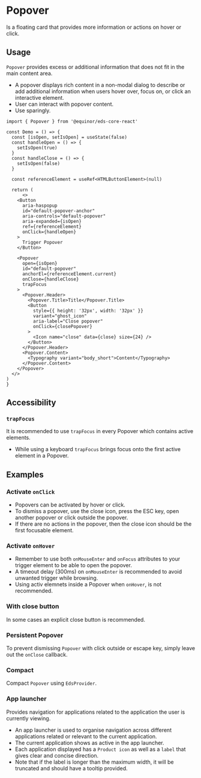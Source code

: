 
# Popover

Is a floating card that provides more information or actions on hover or click.

<Links 
    figmaUrl="https://www.figma.com/file/0bGXR2sCwMVSDNyyzu5BXrO5/UI%E2%80%94User-Interface?node-id=17515%3A0"
    documentationUrl="https://eds.equinor.com/0b0c666ab/p/8809df-popover/b/398446"
    sourceUrl="https://github.com/equinor/design-system/blob/develop/packages/eds-core-react/src/components/Popover/Popover.tsx"
    npmUrl="https://www.npmjs.com/package/@equinor/eds-core-react"
/>

<Story id="data-display-popover--introduction"/>
<PropsTable />

## Usage

`Popover` provides excess or additional information that does not fit in the main content area. 
<ul>
    <li>A popover displays rich content in a non-modal dialog to describe or add additional
        information when users hover over, focus on, or click an interactive element.</li>
    <li>User can interact with popover content.</li>
    <li>Use sparingly.</li>
  </ul>

  ```tsx
import { Popover } from '@equinor/eds-core-react'

const Demo = () => {
    const [isOpen, setIsOpen] = useState(false)
    const handleOpen = () => {
      setIsOpen(true)
    }
    const handleClose = () => {
      setIsOpen(false)
    }

    const referenceElement = useRef<HTMLButtonElement>(null)

    return (
        <>
      <Button
        aria-haspopup
        id="default-popover-anchor"
        aria-controls="default-popover"
        aria-expanded={isOpen}
        ref={referenceElement}
        onClick={handleOpen}
      >
        Trigger Popover
      </Button>

      <Popover
        open={isOpen}
        id="default-popover"
        anchorEl={referenceElement.current}
        onClose={handleClose}
        trapFocus
      >
        <Popover.Header>
          <Popover.Title>Title</Popover.Title>
          <Button
            style={{ height: '32px', width: '32px' }}
            variant="ghost_icon"
            aria-label="Close popover"
            onClick={closePopover}
          >
            <Icon name="close" data={close} size={24} />
          </Button>
        </Popover.Header>
        <Popover.Content>
          <Typography variant="body_short">Content</Typography>
        </Popover.Content>
      </Popover>
    </>
  )
}
```

## Accessibility

### `trapFocus`

It is recommended to use <code>trapFocus</code> in every Popover which contains active elements.

<ul>
  <li>While using a keyboard <code>trapFocus</code> brings focus onto the first active element in a Popover.</li>
</ul>

## Examples

### Activate `onClick`

<ul>
    <li>Popovers can be activated by hover or click.</li>
    <li>To dismiss a popover, use the close icon, press the ESC key, open another popover or click outside the popover.</li>
    <li>If there are no actions in the popover, then the close icon should be the first focusable element.</li>
</ul>

<Story id="data-display-popover--activate-on-click"/>

### Activate `onHover`

<ul>
    <li>Remember to use both <code>onMouseEnter</code> and <code>onFocus</code> attributes to your trigger element to be able to open the popover.</li>
    <li>A timeout delay (300ms) on <code>onMouseEnter</code> is recommended to avoid unwanted trigger while browsing.</li>
    <li>Using activ elemnets inside a Popover when <code>onHover</code>, is not recommended.</li>
</ul>

<Story id="data-display-popover--activate-on-hover"/>

### With close button

In some cases an explicit close button is recommended.

<Story id="data-display-popover--with-close-button"/>

### Persistent Popover

To prevent dismissing `Popover` with click outside or escape key, simply leave out the `onClose` callback.

<Story id="data-display-popover--persistent-popover"/>

### Compact

Compact `Popover` using `EdsProvider`.

<Story id="data-display-popover--compact"/>

### App launcher

Provides navigation for applications related to the application the user is currently viewing.

<ul>
  <li>An app launcher is used to organise navigation across different applications related or relevant to the current application.</li>
  <li>The current application shows as active in the app launcher.</li>
  <li>Each application displayed has a <code>Product icon</code> as well as a <code>label</code> that gives clear and concise direction.</li>
  <li>Note that if the label is longer than the maximum width, it will be truncated and should have a tooltip provided.</li>
</ul>

<Story id="data-display-popover--app-launcher"/>